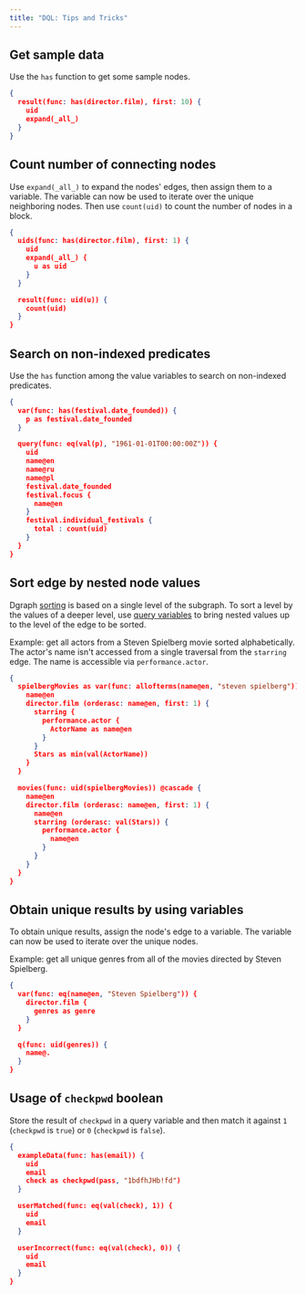 ```yaml
---
title: "DQL: Tips and Tricks"
---
```


## Get sample data

Use the `has` function to get some sample nodes.

```json
{
  result(func: has(director.film), first: 10) {
    uid
    expand(_all_)
  }
}
```

## Count number of connecting nodes

Use `expand(_all_)` to expand the nodes' edges, then assign them to a variable.
The variable can now be used to iterate over the unique neighboring nodes. Then
use `count(uid)` to count the number of nodes in a block.

```json
{
  uids(func: has(director.film), first: 1) {
    uid
    expand(_all_) {
      u as uid
    }
  }

  result(func: uid(u)) {
    count(uid)
  }
}
```

## Search on non-indexed predicates

Use the `has` function among the value variables to search on non-indexed
predicates.

```json
{
  var(func: has(festival.date_founded)) {
    p as festival.date_founded
  }

  query(func: eq(val(p), "1961-01-01T00:00:00Z")) {
    uid
    name@en
    name@ru
    name@pl
    festival.date_founded
    festival.focus {
      name@en
    }
    festival.individual_festivals {
      total : count(uid)
    }
  }
}
```

## Sort edge by nested node values

Dgraph [sorting](./query-language/sorting) is based on a single level of the
subgraph. To sort a level by the values of a deeper level, use
[query variables](./query-language/query-variables) to bring nested values up to
the level of the edge to be sorted.

Example: get all actors from a Steven Spielberg movie sorted alphabetically. The
actor's name isn't accessed from a single traversal from the `starring` edge.
The name is accessible via `performance.actor`.

```json
{
  spielbergMovies as var(func: allofterms(name@en, "steven spielberg")) {
    name@en
    director.film (orderasc: name@en, first: 1) {
      starring {
        performance.actor {
          ActorName as name@en
        }
      }
      Stars as min(val(ActorName))
    }
  }

  movies(func: uid(spielbergMovies)) @cascade {
    name@en
    director.film (orderasc: name@en, first: 1) {
      name@en
      starring (orderasc: val(Stars)) {
        performance.actor {
          name@en
        }
      }
    }
  }
}
```

## Obtain unique results by using variables

To obtain unique results, assign the node's edge to a variable. The variable can
now be used to iterate over the unique nodes.

Example: get all unique genres from all of the movies directed by Steven
Spielberg.

```json
{
  var(func: eq(name@en, "Steven Spielberg")) {
    director.film {
      genres as genre
    }
  }

  q(func: uid(genres)) {
    name@.
  }
}
```

## Usage of `checkpwd` boolean

Store the result of `checkpwd` in a query variable and then match it against `1`
(`checkpwd` is `true`) or `0` (`checkpwd` is `false`).

```json
{
  exampleData(func: has(email)) {
    uid
    email
    check as checkpwd(pass, "1bdfhJHb!fd")
  }

  userMatched(func: eq(val(check), 1)) {
    uid
    email
  }

  userIncorrect(func: eq(val(check), 0)) {
    uid
    email
  }
}
```
